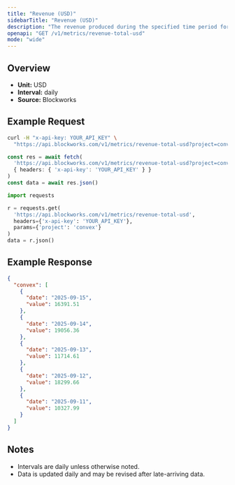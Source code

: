 ```yaml
---
title: "Revenue (USD)"
sidebarTitle: "Revenue (USD)"
description: "The revenue produced during the specified time period for given project."
openapi: "GET /v1/metrics/revenue-total-usd"
mode: "wide"
---
```


## Overview

- **Unit:** USD
- **Interval:** daily
- **Source:** Blockworks

## Example Request

<CodeGroup>

```bash cURL
curl -H "x-api-key: YOUR_API_KEY" \
  "https://api.blockworks.com/v1/metrics/revenue-total-usd?project=convex"
```

```typescript TypeScript
const res = await fetch(
  'https://api.blockworks.com/v1/metrics/revenue-total-usd?project=convex',
  { headers: { 'x-api-key': 'YOUR_API_KEY' } }
)
const data = await res.json()
```

```python Python
import requests

r = requests.get(
  'https://api.blockworks.com/v1/metrics/revenue-total-usd',
  headers={'x-api-key': 'YOUR_API_KEY'},
  params={'project': 'convex'}
)
data = r.json()
```

</CodeGroup>

## Example Response

```json
{
  "convex": [
    {
      "date": "2025-09-15",
      "value": 16391.51
    },
    {
      "date": "2025-09-14",
      "value": 19056.36
    },
    {
      "date": "2025-09-13",
      "value": 11714.61
    },
    {
      "date": "2025-09-12",
      "value": 18299.66
    },
    {
      "date": "2025-09-11",
      "value": 10327.99
    }
  ]
}
```

## Notes
- Intervals are daily unless otherwise noted.
- Data is updated daily and may be revised after late-arriving data.